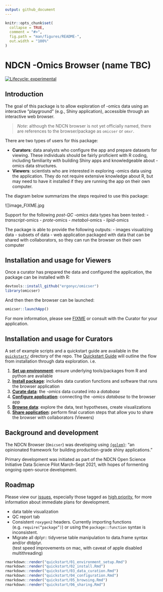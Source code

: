 ```yaml
---
output: github_document
---
```


<!-- README.md is generated from README.Rmd. Please edit that file -->

```r
knitr::opts_chunk$set(
  collapse = TRUE,
  comment = "#>",
  fig.path = "man/figures/README-",
  out.width = "100%"
)
```

# NDCN -Omics Browser (name TBC)

<!-- badges: start -->
[![Lifecycle: experimental](https://img.shields.io/badge/lifecycle-experimental-orange.svg)](https://lifecycle.r-lib.org/articles/stages.html#experimental)
<!-- badges: end -->


## Introduction

The goal of this package is to allow exploration of -omics data using
an interactive "playground" (e.g., Shiny application),
accessible through an interactive web browser.

> *Note*:  although the NDCN browser is not yet officially named, there are references to the browser/package as `omicser` or `omxr`.

There are two types of users for this package:

- **Curators**: data analysts who configure the app and prepare datasets for viewing. These individuals should be fairly proficient with R coding, including familiarity with building Shiny apps and knowledgeable about -omics data structures.
- **Viewers**: scientists who are interested in exploring -omics data using the application. They do not require extensive knowledge about R, but may need to have it installed if they are running the app on their own computer.

The diagram below summarizes the steps required to use this package:

![]image_FIXME.jpg

Support for the following _post-QC_ -omics data types has been tested:
- _transcript_-omics
- _prote_-omics
- _metabol_-omics
- _lipid_-omics

The package is able to provide the following outputs:
- images visualizing data
- subsets of data
- web application packaged with data that can be shared with collaborators, so they can run the browser on their own computer

## Installation and usage for Viewers

Once a curator has prepared the data and configured the application,
the package can be installed with R:

```r
devtools::install_github("ergonyc/omicser")
library(omicser)
```

And then then the browser can be launched:

```r
omicser::launchApp()
```

For more information,
please see [FIXME]()
or consult with the Curator for your application.

## Installation and usage for Curators

A set of example scripts and a quickstart guide are available in the [`quickstart/`](quickstart/) directory of the repo.  The [Quickstart Guide](quickstart/README.md) will outline the flow from installation through data exploration.  i.e.

1. [**Set up environment**](quickstart/01_environment_setup.md): ensure underlying tools/packages from R and python are available 
2. [**Install package**](quickstart/02_install.md): includes data curation functions and software that runs the browser application
3. [**Curate data**](quickstart/03_data_curation.md): the _-omics_ data curated into a _database_
4. [**Configure application**](quickstart/04_configuration.md): connecting the _-omics database_ to the browser app
5. [**Browse data**](quickstart/05_browsing.md): explore the data, test hypotheses, create visualizations
6. [**Share application**](quickstart/06_sharing.md): perform final curation steps that allow you to share the browser with collaborators (Viewers)

## Background and development

The NDCN Browser (`Omicser`) was developing using [`{golem}`](https://github.com/ThinkR-open/golem): "an opinionated framework for building production-grade shiny applications." 

Primary development was initiated as part of the NDCN Open Science Initiative Data Science Pilot March-Sept 2021, with hopes of formenting ongoing open-source development.

## Roadmap

Please view our [issues](https://github.com/ergonyc/omicser/issues),
especially those tagged as [high priority](https://github.com/ergonyc/omicser/issues?q=is%3Aopen+is%3Aissue+label%3A%22high+priority%22),
for more information about immediate plans for development.

+ data table visualization
+ QC report tab
+ Consistent `roxygen2` headers.  Currently importing functions (e.g. `require(“package”)`) or using the `package::function` syntax is inconsistent.  
+ Migrate all dplyr::  tidyverse table manipulation to data.frame syntax and/or dtdplyr.  
(test speed improvements on mac, with caveat of apple disabled multithreading)


```r
rmarkdown::render("quickstart/01_environment_setup.Rmd")
rmarkdown::render("quickstart/02_install.Rmd")
rmarkdown::render("quickstart/03_data_curation.Rmd")
rmarkdown::render("quickstart/04_configuration.Rmd")
rmarkdown::render("quickstart/05_browsing.Rmd")
rmarkdown::render("quickstart/06_sharing.Rmd")
```


